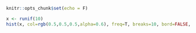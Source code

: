 ```{r, setup, include=FALSE}
knitr::opts_chunk$set(echo = F)
```

```{r}
x <- runif(10)
hist(x, col=rgb(0.5,0.5,0.5,alpha=0.6), freq=T, breaks=10, bord=FALSE, main="", xlim = c(0,1), xlab="a", ylim = c(0,2))
```



